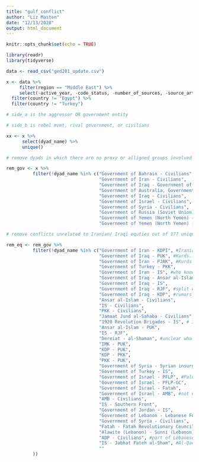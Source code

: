```yaml
---
title: "gulf_conflict"
author: "Liz Masten"
date: "12/13/2020"
output: html_document
---
```


```r
knitr::opts_chunk$set(echo = TRUE)

library(readr)
library(tidyverse)
```

```r

data <- read_csv("ged201_update.csv")

```

```r

x <- data %>% 
     filter(region == "Middle East") %>% 
     select(-active_year, -code_status, -number_of_sources, -source_article, -source_office, -source_date, -source_headline, -source_original, -event_clarity) %>% 
  filter(country != "Egypt") %>% 
  filter(country != "Turkey")

```

```r

# side_a is the aggressor OR government entity 

# side_b is rebel mvmt, rival government, or civilians 

xx <- x %>% 
      select(dyad_name) %>% 
      unique()

# remove dyads in which there are no proxy or alligned groups involved (Gov + Civilians; Gov + Gov) out of 187 entries. 

rem_gov <- x %>% 
          filter(!dyad_name %in% c("Government of Bahrain - Civilians",
                                   "Government of Iran - Civilians",
                                   "Government of Iraq - Government of Kuwait",
                                   "Government of Australia, Government of United Kingdom, Government of United States of America - Government of Iraq",
                                   "Government of Iraq - Civilians",
                                   "Government of Israel - Civilians",
                                   "Government of Syria - Civilians",
                                   "Government of Russia (Soviet Union) - Chechen Republic of Ichkeria",
                                   "Government of Yemen (North Yemen) - Civilians",
                                   "Government of Yemen (North Yemen) - Democratic Republic of Yemen")) #?

```

```r

# remove conflicts unrelated to Iranian/ Iraqi equties out of 177 unique entries. 

rem_eq <- rem_gov %>% 
          filter(!dyad_name %in% c("Government of Iran - KDPI", #Iranian Kurds
                                   "Government of Iraq - PUK", #Kurds... KSA generally supports Kurds esp in Iraq to counter Iranian proxies, but no evidence that they do this with Iranian Kurds. 
                                   "Government of Iran - PJAK", #Kurds 
                                   "Government of Turkey - PKK", 
                                   "Government of Iran - IS", #who knows
                                   "Government of Iraq - Ansar al-Islam", #KSA supported terrorist designation
                                   "Government of Iraq - IS", 
                                   "Government of Iraq - RJF", #split with AQI, no evidence of KSA collab
                                   "Government of Iraq - KDP", #rumors imo
                                   "Ansar al-Islam - Civilians",
                                   "IS - Civilians",
                                   "PKK - Civilians",
                                   "Jamaat Jund al-Sahaba - Civilians",
                                   "1920 Revolution Brigades - IS", # Iraqi nationalist
                                   "Ansar al-Islam - PUK", 
                                   "IS - RJF",
                                   "Dereiat - al-Shaman", #unclear who these are
                                   "IMK - PUK",
                                   "KDP - PUK",
                                   "KDP - PKK",
                                   "PKK - PUK",
                                   "Government of Syria - Syrian insurgents", #too vague
                                   "Government of Turkey - IS",
                                   "Government of Israel - PFLP", #Palestinian cause, not regional influence; also secular Marxist
                                   "Government of Israel - PFLP-GC",
                                   "Government of Israel - Fatah",
                                   "Government of Israel - AMB", #not enough info
                                   "AMB - Civilians",
                                   "IS - Southern Front",
                                   "Government of Jordan - IS",
                                   "Government of Lebanon - Lebanese Forces", #vague 
                                   "Government of Syria - Civilians",
                                   "Fatah - Fatah Revolutionary Council",
                                   "Alawite (Lebanon) - Sunni (Lebanon)",
                                   "ADP - Civilians", #part of Lebanese gov, aligned w Hezbollah, not funded by it probably 
                                   "IS - Jabhat Fateh al-Sham", #Al-Qaeda/ Al-Nusra Front
                                   ""
          ))


```


